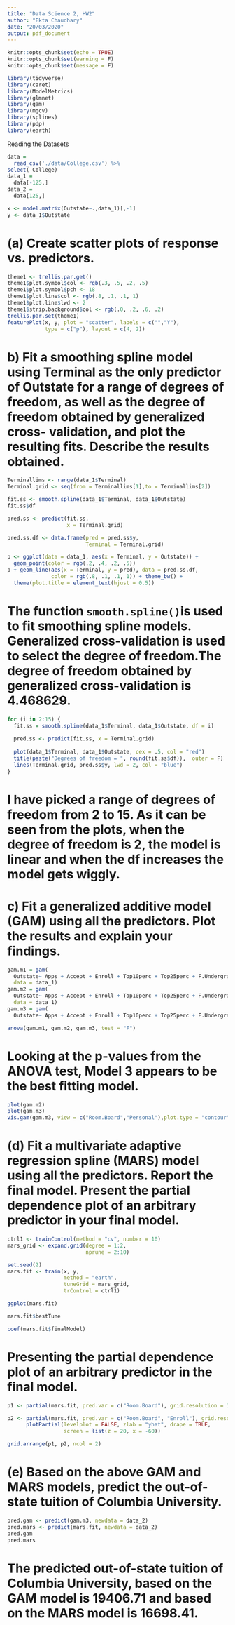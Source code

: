 ```yaml
---
title: "Data Science 2, HW2"
author: "Ekta Chaudhary"
date: "20/03/2020"
output: pdf_document
---
```


```r
knitr::opts_chunk$set(echo = TRUE)
knitr::opts_chunk$set(warning = F)
knitr::opts_chunk$set(message = F)
```

```r
library(tidyverse)
library(caret)
library(ModelMetrics)
library(glmnet)
library(gam)
library(mgcv)
library(splines)
library(pdp)
library(earth)
```

Reading the Datasets 

```r
data = 
  read_csv('./data/College.csv') %>%
select(-College)
data_1 =
  data[-125,]
data_2 =
  data[125,]
```

```r
x <- model.matrix(Outstate~.,data_1)[,-1]
y <- data_1$Outstate
```

# (a) Create scatter plots of response vs. predictors.

```r
theme1 <- trellis.par.get()
theme1$plot.symbol$col <- rgb(.3, .5, .2, .5)
theme1$plot.symbol$pch <- 18
theme1$plot.line$col <- rgb(.8, .1, .1, 1)
theme1$plot.line$lwd <- 2
theme1$strip.background$col <- rgb(.0, .2, .6, .2)
trellis.par.set(theme1)
featurePlot(x, y, plot = "scatter", labels = c("","Y"),
            type = c("p"), layout = c(4, 2))
```

# b) Fit a smoothing spline model using Terminal as the only predictor of Outstate for a range of degrees of freedom, as well as the degree of freedom obtained by generalized cross- validation, and plot the resulting fits. Describe the results obtained.


```r

Terminallims <- range(data_1$Terminal)
Terminal.grid <- seq(from = Terminallims[1],to = Terminallims[2])

fit.ss <- smooth.spline(data_1$Terminal, data_1$Outstate)
fit.ss$df

pred.ss <- predict(fit.ss,
                   x = Terminal.grid)

pred.ss.df <- data.frame(pred = pred.ss$y,
                         Terminal = Terminal.grid)

p <- ggplot(data = data_1, aes(x = Terminal, y = Outstate)) +
  geom_point(color = rgb(.2, .4, .2, .5))
p + geom_line(aes(x = Terminal, y = pred), data = pred.ss.df, 
              color = rgb(.8, .1, .1, 1)) + theme_bw() + 
  theme(plot.title = element_text(hjust = 0.5))
```

# The function `smooth.spline()`is used to fit smoothing spline models. Generalized cross-validation is used to select the degree of freedom.The degree of freedom obtained by generalized cross-validation is **4.468629**. 

```r
for (i in 2:15) {
  fit.ss = smooth.spline(data_1$Terminal, data_1$Outstate, df = i)
  
  pred.ss <- predict(fit.ss, x = Terminal.grid)
  
  plot(data_1$Terminal, data_1$Outstate, cex = .5, col = "red")
  title(paste("Degrees of freedom = ", round(fit.ss$df)),  outer = F)
  lines(Terminal.grid, pred.ss$y, lwd = 2, col = "blue")
}
```
# I have picked a range of degrees of freedom from 2 to 15. As it can be seen from the plots, when the degree of freedom is 2, the model is linear and when the df increases the model gets wiggly.

# c) Fit a generalized additive model (GAM) using all the predictors. Plot the results and explain your findings.

```r
gam.m1 = gam(
  Outstate~ Apps + Accept + Enroll + Top10perc + Top25perc + F.Undergrad + P.Undergrad + Room.Board + Books + Personal + PhD + Terminal + S.F.Ratio + perc.alumni + Expend + Grad.Rate, 
  data = data_1)
gam.m2 = gam(
  Outstate~ Apps + Accept + Enroll + Top10perc + Top25perc + F.Undergrad + P.Undergrad + Room.Board + Books + Personal + PhD + s(Terminal) + S.F.Ratio + perc.alumni + Expend + Grad.Rate,
  data = data_1)
gam.m3 = gam(
  Outstate~ Apps + Accept + Enroll + Top10perc + Top25perc + F.Undergrad + P.Undergrad + te(Room.Board) + te(Personal) + Books + PhD + s(Terminal) + S.F.Ratio + perc.alumni + Expend + Grad.Rate, data = data_1)

anova(gam.m1, gam.m2, gam.m3, test = "F")

```

# Looking at the p-values from the ANOVA test, Model 3 appears to be the best fitting model.

```r
plot(gam.m2)
plot(gam.m3)
vis.gam(gam.m3, view = c("Room.Board","Personal"),plot.type = "contour", color = "topo")
```

# (d) Fit a multivariate adaptive regression spline (MARS) model using all the predictors. Report the final model. Present the partial dependence plot of an arbitrary predictor in your final model.

```r
ctrl1 <- trainControl(method = "cv", number = 10)
mars_grid <- expand.grid(degree = 1:2, 
                         nprune = 2:10)

set.seed(2)
mars.fit <- train(x, y,
                  method = "earth",
                  tuneGrid = mars_grid,
                  trControl = ctrl1)

ggplot(mars.fit)

mars.fit$bestTune

coef(mars.fit$finalModel) 
```

# Presenting the partial dependence plot of an arbitrary predictor in the final model.

```r
p1 <- partial(mars.fit, pred.var = c("Room.Board"), grid.resolution = 10) %>% autoplot()

p2 <- partial(mars.fit, pred.var = c("Room.Board", "Enroll"), grid.resolution = 10) %>%
      plotPartial(levelplot = FALSE, zlab = "yhat", drape = TRUE, 
                  screen = list(z = 20, x = -60))

grid.arrange(p1, p2, ncol = 2)
```


# (e) Based on the above GAM and MARS models, predict the out-of-state tuition of Columbia University.

```r
pred.gam <- predict(gam.m3, newdata = data_2)
pred.mars <- predict(mars.fit, newdata = data_2)
pred.gam
pred.mars
```

# The predicted out-of-state tuition of Columbia University, based on the GAM model is 19406.71 and based on the MARS model is 16698.41.
